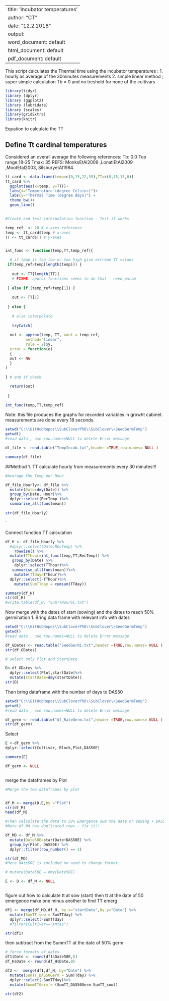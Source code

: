 
---
title: 'Incubator temperatures '
author: "CT"
date: "12.2.2018"
output:
  word_document: default
  html_document: default
  pdf_document: default
---

This script calculates the Thermal time using the incubator temperatures : 
1. hourly as average of the 30minutes  measurements 
2. simple linear method ; super simple calculation Tb = 0 and no treshold for none of the cultivars 

```r
library(tidyr)
library (dplyr)
library (ggplot2)
library (lubridate)
library (scales)
library(gridExtra)
library(knitr)
```

Equation  to calculate the TT 



## Define Tt cardinal temperatures

Considered an overall average the following references:
Tb: 0.0
Top range:18-25
Tmax: 35
REFS: MonksEtAl2009	,LonatiEtAl2009	,MootEtal2003, SilsburyetAl1984. 
							
```r

tt_card <- data.frame(temp=c(0,15,22,35),TT=c(0,15,15,0))
tt_card %>%
  ggplot(aes(x=temp, y=TT))+
  labs(x="Temperature (degree Celsius)")+
  labs(y="Thermal Time (degree days)") +
  theme_bw()+
  geom_line()
  
```



```r

 

#Create and test interpolation function - Test if works 

temp_ref  <- 20 # x-axes reference
temp <- tt_card$temp # x-axes
TT <- tt_card$TT # y-axes


int_func <- function(temp,TT,temp_ref){

  # if temp is too low or too high give extreme TT values
 if(temp_ref>temp[length(temp)]) {
   
   out <- TT[length(TT)] 
   # FIXME: approx functions seems to do that - need param
   
 } else if (temp_ref<temp[1]) {
   
   out <- TT[1]
   
 } else {
   
   # else interpolate
   
   tryCatch(  
   
  out <- approx(temp, TT, xout = temp_ref, 
         method="linear", 
         rule = 2)$y,
  error = function(e) 
  {
  out <- NA
  }
) 
  
} # end if check

  return(out)  
  
 }
  
int_func(temp,TT,temp_ref)


```




Note: this file produces the graphs for recorded variables in growht cabinet. measurements are done every 18 seconds. 

```r

setwd("C:\\GitHubRepos\\SubCloverPhD\\SubClover\\SeedGermTemp")
getwd()
#read data , use row.names=NULL to delete Error message 

df_file <- read.table("TempIncub.txt",header =TRUE,row.names= NULL )

```

```r
summary(df_file)
```

##Method 1. TT calculate hourly from measurements every 30 minutes!!!  

```r

#Average the Temp per Hour

df_file_Hourly<- df_file %>%
  mutate(Date=dmy(Date)) %>%
  group_by(Date, Hour)%>%
  dplyr::select(RecTemp )%>%
  summarise_all(funs(mean))
  
str(df_file_Hourly)
```

`

Connect function TT calculation 


```r


df_H <- df_file_Hourly %>%
  #dplyr::select(Date:RecTemp) %>%
    rowwise() %>%
  mutate(TThour=int_func(temp,TT,RecTemp)) %>%
   group_by(Date) %>%
    dplyr::select(TThour)%>%
   summarise_all(funs(mean))%>% 
    mutate(TTday=TThour)%>%
  dplyr::select(-TThour)%>%
    mutate(SumTTday = cumsum(TTday))

summary(df_H)
str(df_H)
#write.table(df_H, "SumTTHourGC.txt")


```


Now merge with the dates of start (sowing) and the dates to reach 50% germination
1. Bring data frame with relevant info with dates 




```r

setwd("C:\\GitHubRepos\\SubCloverPhD\\SubClover\\SeedGermTemp")
getwd()
#read data , use row.names=NULL to delete Error message 

df_GDates <- read.table("SeedGerm1.txt",header =TRUE,row.names= NULL )
str(df_GDates)

# select only Plot and StartDate

D<-df_GDates %>%
  dplyr::select(Plot,startDate)%>%
  mutate(startDate=dmy(startDate))
str(D)

```


Then bring dataframe with the number of days to DAS50



```r

setwd("C:\\GitHubRepos\\SubCloverPhD\\SubClover\\SeedGermTemp")
getwd()
#read data , use row.names=NULL to delete Error message 

df_germ <- read.table("df_RateGerm.txt",header =TRUE,row.names= NULL )
str(df_germ)

```

Select

							
```r

E <-df_germ %>%
dplyr::select(Cultivar, Block,Plot,DAS50E)

summary(E)

df_germ <- NULL



```

merge the dataframes by Plot 
```r


#Merge the two dataframes by plot


df_M <- merge(D,E,by ="Plot")
str(df_M)
head(df_M)

#Then calculate the date to 50% Emergence sum the date or sowing + DAS50E
#Note df_Md has duplicated rows - fix it!! 

df_MD <- df_M %>%
  mutate(Date50E=startDate+DAS50E) %>%
  group_by(Plot, DAS50E) %>% 
  dplyr::filter(row_number() == 1)

str(df_MD)
#Here DAte50E is included no need to change format 

# mutate(Date50E = dmy(Date50E)

E <- D <- df_M <- NULL



```



figure out how to calculate tt at sow (start) then tt at the date of 50 emergence make one minus another to find TT emerg 

```r
df1 <- merge(df_MD,df_H, by.x="startDate",by.y="Date") %>%
  mutate(SumTT_sow = SumTTday) %>%
  dplyr::select(-SumTTday)
  #filter(Cultivar=="Antas")

str(df1)
```
then subtract from the SummTT at the date of 50% germ 

```r


# force formats of dates
df1$Date <- round(df1$Date50E,0)
df_H$Date <- round(df_H$Date,0)

df2 <-  merge(df1,df_H, by="Date") %>%
  mutate(SumTT_DAS50Germ = SumTTday) %>%
  dplyr::select(-SumTTday)%>%
  mutate(SummTTGerm = (SumTT_DAS50Germ-SumTT_sow))

str(df2)


```




